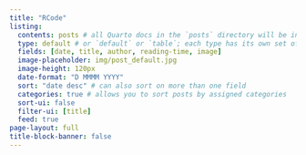 ```yaml
---
title: "RCode"
listing: 
  contents: posts # all Quarto docs in the `posts` directory will be included on your listing page
  type: default # or `default` or `table`; each type has its own set of yaml options to include
  fields: [date, title, author, reading-time, image]
  image-placeholder: img/post_default.jpg
  image-height: 120px
  date-format: "D MMMM YYYY"
  sort: "date desc" # can also sort on more than one field
  categories: true # allows you to sort posts by assigned categories
  sort-ui: false
  filter-ui: [title]
  feed: true
page-layout: full
title-block-banner: false
---
```

